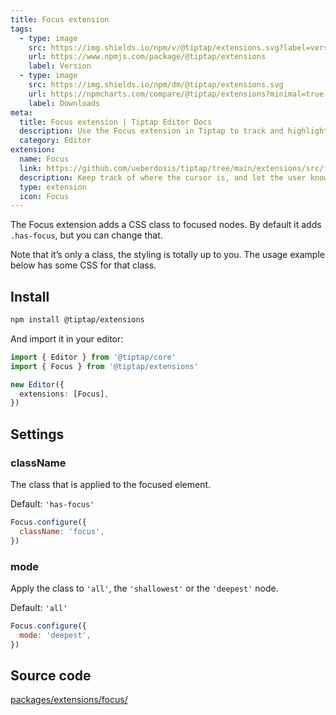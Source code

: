 ```yaml
---
title: Focus extension
tags:
  - type: image
    src: https://img.shields.io/npm/v/@tiptap/extensions.svg?label=version
    url: https://www.npmjs.com/package/@tiptap/extensions
    label: Version
  - type: image
    src: https://img.shields.io/npm/dm/@tiptap/extensions.svg
    url: https://npmcharts.com/compare/@tiptap/extensions?minimal=true
    label: Downloads
meta:
  title: Focus extension | Tiptap Editor Docs
  description: Use the Focus extension in Tiptap to track and highlight the cursor's position. Learn more in our docs!
  category: Editor
extension:
  name: Focus
  link: https://github.com/ueberdosis/tiptap/tree/main/extensions/src/focus
  description: Keep track of where the cursor is, and let the user know you know it.
  type: extension
  icon: Focus
---
```



The Focus extension adds a CSS class to focused nodes. By default it adds `.has-focus`, but you can change that.

Note that it’s only a class, the styling is totally up to you. The usage example below has some CSS for that class.

<CodeDemo path="/Extensions/Focus" />

## Install

```bash
npm install @tiptap/extensions
```

And import it in your editor:

```ts
import { Editor } from '@tiptap/core'
import { Focus } from '@tiptap/extensions'

new Editor({
  extensions: [Focus],
})
```

## Settings

### className

The class that is applied to the focused element.

Default: `'has-focus'`

```js
Focus.configure({
  className: 'focus',
})
```

### mode

Apply the class to `'all'`, the `'shallowest'` or the `'deepest'` node.

Default: `'all'`

```js
Focus.configure({
  mode: 'deepest',
})
```

## Source code

[packages/extensions/focus/](https://github.com/ueberdosis/tiptap/blob/main/packages/extensions/src/focus/)
